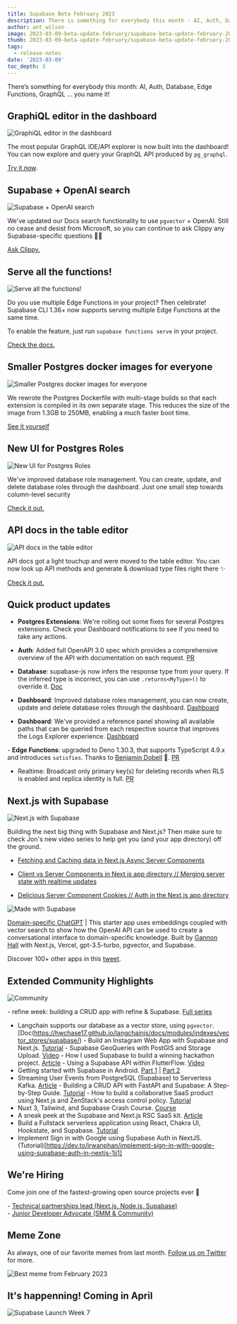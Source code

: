 ```yaml
---
title: Supabase Beta February 2023
description: There is something for everybody this month - AI, Auth, Database, Edge Functions, GraphQL … you name it!
author: ant_wilson
image: 2023-03-09-beta-update-february/supabase-beta-update-february-2023.jpg
thumb: 2023-03-09-beta-update-february/supabase-beta-update-february-2023.jpg
tags:
  - release-notes
date: '2023-03-09'
toc_depth: 3
---
```


There’s something for everybody this month: AI, Auth, Database, Edge Functions, GraphQL … you name it!

## GraphiQL editor in the dashboard

![GraphiQL editor in the dashboard](/images/blog/2023-03-09-beta-update-february/graphiql-dashboard.png)

The most popular GraphQL IDE/API explorer is now built into the dashboard! You can now explore and query your GraphQL API produced by `pg_graphql`.

[Try it now](https://app.supabase.com/project/_/api/graphiql).

## Supabase + OpenAI search

![Supabase + OpenAI search](/images/blog/2023-03-09-beta-update-february/openai-supabase.png)

We've updated our Docs search functionality to use `pgvector` + OpenAI. Still no cease and desist from Microsoft, so you can continue to ask Clippy any Supabase-specific questions 📎💚

[Ask Clippy.](https://supabase.com/docs)

## Serve all the functions!

![Serve all the functions!](/images/blog/2023-03-09-beta-update-february/supabase-cli-edge-functions.png)

Do you use multiple Edge Functions in your project? Then celebrate! Supabase CLI 1.36+ now supports serving multiple Edge Functions at the same time.

To enable the feature, just run `supabase functions serve` in your project.

[Check the docs.](https://supabase.com/docs/reference/cli/supabase-functions-serve)

## Smaller Postgres docker images for everyone

![Smaller Postgres docker images for everyone](/images/blog/2023-03-09-beta-update-february/postgres-docker-images.png)

We rewrote the Postgres Dockerfile with multi-stage builds so that each extension is compiled in its own separate stage. This reduces the size of the image from 1.3GB to 250MB, enabling a much faster boot time.

[See it yourself](https://hub.docker.com/r/supabase/postgres/tags)

## New UI for Postgres Roles

![New UI for Postgres Roles](/images/blog/2023-03-09-beta-update-february/postgres-roles.png)

We've improved database role management. You can create, update, and delete database roles through the dashboard. Just one small step towards column-level security

[Check it out.](https://app.supabase.com/project/_/editor)

## API docs in the table editor

![API docs in the table editor](/images/blog/2023-03-09-beta-update-february/api-docs.png)

API docs got a light touchup and were moved to the table editor. You can now look up API methods and generate & download type files right there ✨

[Check it out.](https://app.supabase.com/project/_/editor)

## Quick product updates

- **Postgres Extensions**: We're rolling out some fixes for several Postgres extensions. Check your Dashboard notifications to see if you need to take any actions.

- **Auth**: Added full OpenAPI 3.0 spec which provides a comprehensive overview of the API with documentation on each request. [PR](https://github.com/supabase/gotrue/pull/918)

- **Database**: supabase-js now infers the response type from your query. If the inferred type is incorrect, you can use `.returns<MyType>()` to override it. [Doc](https://supabase.com/docs/reference/javascript/db-returns)

- **Dashboard**: Improved database roles management, you can now create, update and delete database roles through the dashboard. [Dashboard](https://app.supabase.com/project/_/database/roles)

- **Dashboard**: We've provided a reference panel showing all available paths that can be queried from each respective source that improves the Logs Explorer experience. [Dashboard](https://app.supabase.com/project/_/logs/explorer)

- **Edge Functions**: upgraded to Deno 1.30.3, that supports TypeScript 4.9.x and introduces `satisfies`. Thanks to [Benjamin Dobell](https://github.com/Benjamin-Dobell) 🙏. [PR](https://github.com/supabase/functions-relay/pull/30)

- Realtime: Broadcast only primary key(s) for deleting records when RLS is enabled and replica identity is full. [PR](https://github.com/supabase/realtime/pull/461)

## Next.js with Supabase

![Next.js with Supabase](/images/blog/2023-03-09-beta-update-february/nextjs-supabase.png)

Building the next big thing with Supabase and Next.js? Then make sure to check Jon's new video series to help get you (and your app directory) off the ground.

- [Fetching and Caching data in Next.js Async Server Components](https://www.youtube.com/watch?v=GniRj1jIhFw)

- [Client vs Server Components in Next.js app directory // Merging server state with realtime updates](https://www.youtube.com/watch?v=YR-xP6PPXXA)

- [Delicious Server Component Cookies // Auth in the Next.js app directory](https://www.youtube.com/watch?v=Bh1TOpOcGJQ)

![Made with Supabase](/images/blog/2022-12-07-november-beta-update/madewithsupabase.jpg)

[Domain-specific ChatGPT](https://github.com/gannonh/gpt3.5-turbo-pgvector) | This starter app uses embeddings coupled with vector search to show how the OpenAI API can be used to create a conversational interface to domain-specific knowledge. Built by [Gannon Hall](https://github.com/gannonh) with Next.js, Vercel, gpt-3.5-turbo, pgvector, and Supabase.

Discover 100+ other apps in this [tweet](https://twitter.com/supabase/status/1628843899996209155).

## Extended Community Highlights

![Community](/images/blog/2022-june/community.jpg)

- refine week: building a CRUD app with refine & Supabase. [Full series](https://refine.dev/week-of-refine/)
- Langchain supports our database as a vector store, using `pgvector`. [Doc(https://hwchase17.github.io/langchainjs/docs/modules/indexes/vector_stores/supabase/)
- Build an Instagram Web App with Supabase and Next.js. [Tutorial](https://livecycle.io/blogs/nextjs-supabase-instagram/)
- Supabase GeoQueries with PostGIS and Storage Upload. [Video](https://www.youtube.com/watch?v=-_Wpr7rwU8I)
- How I used Supabase to build a winning hackathon project. [Article](https://blog.matt.lgbt/how-i-used-supabase-to-build-a-winning-hackathon-project)
- Using a Supabase API within FlutterFlow. [Video](https://www.youtube.com/watch?v=YzSXwlA3vWM)
- Getting started with Supabase in Android. [Part 1](https://www.youtube.com/watch?v=SGr73sWMX6w) | [Part 2](https://www.youtube.com/watch?v=NWaIIRfVpuo)
- Streaming User Events from PostgreSQL (Supabase) to Serverless Kafka. [Article](https://upstash.com/blog/postgre-supabase-connector)
- Building a CRUD API with FastAPI and Supabase: A Step-by-Step Guide. [Tutorial](https://blog.theinfosecguy.xyz/building-a-crud-api-with-fastapi-and-supabase-a-step-by-step-guide)
- How to build a collaborative SaaS product using Next.js and ZenStack's access control policy. [Tutorial](https://zenstack.dev/blog/saas-demo)
- Nuxt 3, Tailwind, and Supabase Crash Course. [Course](https://dev.to/jacobandrewsky/nuxt-3-tailwind-and-supabase-crash-course-1482)
- A sneak peek at the Supabase and Next.js RSC SaaS kit. [Article](https://makerkit.dev/blog/changelog/nextjs-supabase-kit-update)
- Build a Fullstack serverless application using React, Chakra UI, Hookstate, and Supabase. [Tutorial](https://clx.hashnode.dev/build-a-fullstack-serverless-application-using-react-chakra-ui-hookstate-and-supabase)
- Implement Sign in with Google using Supabase Auth in NextJS. (Tutorial)[https://dev.to/irwanphan/implement-sign-in-with-google-using-supabase-auth-in-nextjs-1jj1]

## We're Hiring

Come join one of the fastest-growing open source projects ever 🤗

- [Technical partnerships lead (Next.js, Node,js, Supabase)](https://boards.greenhouse.io/supabase/jobs/4775849004)\
- [Junior Developer Advocate (SMM & Community)](https://boards.greenhouse.io/supabase/jobs/4777008004)

## Meme Zone

As always, one of our favorite memes from last month. [Follow us on Twitter](https://twitter.com/supabase) for more.

![Best meme from February 2023](/images/blog/2023-03-09-beta-update-february/beta-update-february-meme.jpeg)

## It's happenning! Coming in April

![Supabase Launch Week 7](/images/blog/2023-03-09-beta-update-february/supabase-launch-week-7.png)
